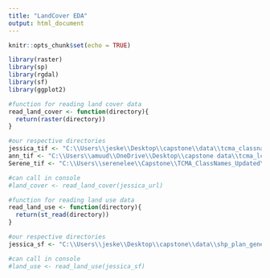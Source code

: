 ```yaml
---
title: "LandCover EDA"
output: html_document
---
```


```r
knitr::opts_chunk$set(echo = TRUE)

library(raster)
library(sp)
library(rgdal)
library(sf)
library(ggplot2)
```


```r
#function for reading land cover data
read_land_cover <- function(directory){
  return(raster(directory))
}

#our respective directories
jessica_tif <- "C:\\Users\\jeske\\Desktop\\capstone\\data\\tcma_classnames_updated\\TCMA_ClassNames_Updated\\tcma_lc_finalv1.tif"
ann_tif <- "C:\\Users\\amuud\\OneDrive\\Desktop\\capstone data\\tcma_lc_finalv1.tif"
Serene_tif <- "C:\\Users\\serenelee\\Capstone\\TCMA_ClassNames_Updated\\tcma_lc_finalv1.tif"

#can call in console
#land_cover <- read_land_cover(jessica_url)
```


```r
#function for reading land use data
read_land_use <- function(directory){
  return(st_read(directory))
}

#our respective directories
jessica_sf <- "C:\\Users\\jeske\\Desktop\\capstone\\data\\shp_plan_generl_lnduse_historical\\GeneralizedLandUseHistorical.shp"

#can call in console
#land_use <- read_land_use(jessica_sf)
```

